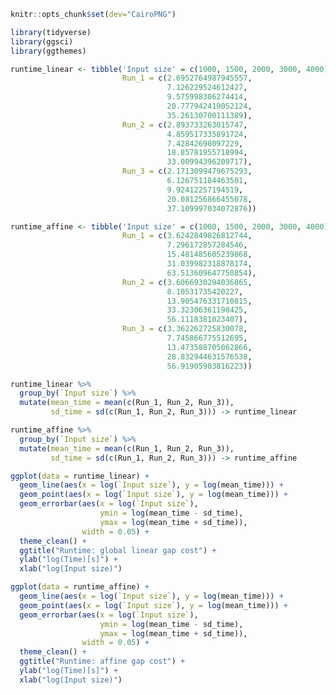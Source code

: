 ```r
knitr::opts_chunk$set(dev="CairoPNG")
```

```r
library(tidyverse)
library(ggsci)
library(ggthemes)
```


```r

runtime_linear <- tibble('Input size' = c(1000, 1500, 2000, 3000, 4000),
                         Run_1 = c(2.6952764987945557,
                                   7.126229524612427,
                                   9.575998306274414,
                                   20.777942419052124,
                                   35.26130700111389),
                         Run_2 = c(2.893733263015747,
                                   4.859517335891724,
                                   7.42842698097229,
                                   18.85781955718994,
                                   33.00994396209717),
                         Run_3 = c(2.1713099479675293,
                                   6.126751184463501,
                                   9.92412257194519,
                                   20.081256866455078,
                                   37.109997034072876))

runtime_affine <- tibble('Input size' = c(1000, 1500, 2000, 3000, 4000),
                         Run_1 = c(3.6242849826812744,
                                   7.296172857284546,
                                   15.481485605239868,
                                   31.039982318878174,
                                   63.513609647750854),
                         Run_2 = c(3.6066930294036865,
                                   8.10531735420227,
                                   13.905476331710815,
                                   33.32306361198425,
                                   56.1118381023407),
                         Run_3 = c(3.362262725830078,
                                   7.745866775512695,
                                   13.473588705062866,
                                   28.832944631576538,
                                   56.91905903816223))

runtime_linear %>% 
  group_by(`Input size`) %>% 
  mutate(mean_time = mean(c(Run_1, Run_2, Run_3)),
         sd_time = sd(c(Run_1, Run_2, Run_3))) -> runtime_linear

runtime_affine %>% 
  group_by(`Input size`) %>% 
  mutate(mean_time = mean(c(Run_1, Run_2, Run_3)),
         sd_time = sd(c(Run_1, Run_2, Run_3))) -> runtime_affine

```

```r
ggplot(data = runtime_linear) +
  geom_line(aes(x = log(`Input size`), y = log(mean_time))) +
  geom_point(aes(x = log(`Input size`), y = log(mean_time))) +
  geom_errorbar(aes(x = log(`Input size`), 
                    ymin = log(mean_time - sd_time), 
                    ymax = log(mean_time + sd_time)),
                width = 0.05) +
  theme_clean() +
  ggtitle("Runtime: global linear gap cost") +
  ylab("log(Time)[s]") +
  xlab("log(Input size)")
```

```r
ggplot(data = runtime_affine) +
  geom_line(aes(x = log(`Input size`), y = log(mean_time))) +
  geom_point(aes(x = log(`Input size`), y = log(mean_time))) +
  geom_errorbar(aes(x = log(`Input size`), 
                    ymin = log(mean_time - sd_time), 
                    ymax = log(mean_time + sd_time)),
                width = 0.05) +
  theme_clean() +
  ggtitle("Runtime: affine gap cost") +
  ylab("log(Time)[s]") +
  xlab("log(Input size)")
```






